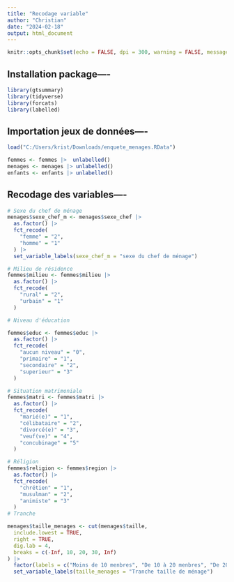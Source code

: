 ```yaml
---
title: "Recodage variable"
author: "Christian"
date: "2024-02-18"
output: html_document
---
```


```r
knitr::opts_chunk$set(echo = FALSE, dpi = 300, warning = FALSE, message = FALSE, dev = "png")
```

## Installation package----

```r
library(gtsummary)
library(tidyverse)
library(forcats)
library(labelled)
```

## Importation jeux de données----

```r
load("C:/Users/krist/Downloads/enquete_menages.RData")
```


```r
femmes <- femmes |>  unlabelled()
menages <- menages |> unlabelled()
enfants <- enfants |> unlabelled()
```

## Recodage des variables----

```r
# Sexe du chef de ménage
menages$sexe_chef_m <- menages$sexe_chef |>
  as.factor() |>
  fct_recode(
    "femme" = "2",
    "homme" = "1"
  ) |>
  set_variable_labels(sexe_chef_m = "sexe du chef de ménage")

# Milieu de résidence
femmes$milieu <- femmes$milieu |>
  as.factor() |>
  fct_recode(
    "rural" = "2",
    "urbain" = "1"
  )

# Niveau d'éducation

femmes$educ <- femmes$educ |>
  as.factor() |>
  fct_recode(
    "aucun niveau" = "0",
    "primaire" = "1",
    "secondaire" = "2",
    "superieur" = "3"
  )

# Situation matrimoniale
femmes$matri <- femmes$matri |>
  as.factor() |>
  fct_recode(
    "marié(e)" = "1",
    "célibataire" = "2",
    "divorcé(e)" = "3",
    "veuf(ve)" = "4",
    "concubinage" = "5"
  )

# Réligion
femmes$religion <- femmes$region |>
  as.factor() |>
  fct_recode(
    "chrétien" = "1",
    "musulman" = "2",
    "animiste" = "3"
  )
# Tranche

menages$taille_menages <- cut(menages$taille,
  include.lowest = TRUE,
  right = TRUE,
  dig.lab = 4,
  breaks = c(-Inf, 10, 20, 30, Inf)
) |>
  factor(labels = c("Moins de 10 menbres", "De 10 à 20 menbres", "De 20 à 30 menbres", " 30 menbres et plus")) |>
  set_variable_labels(taille_menages = "Tranche taille de ménage")
```
